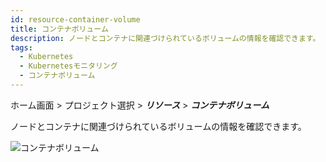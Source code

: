 ```yaml
---
id: resource-container-volume
title: コンテナボリューム
description: ノードとコンテナに関連づけられているボリュームの情報を確認できます。
tags:
  - Kubernetes
  - Kubernetesモニタリング
  - コンテナボリューム
---
```


ホーム画面 > プロジェクト選択 > **_リソース_** > **_コンテナボリューム_**

ノードとコンテナに関連づけられているボリュームの情報を確認できます。

![コンテナボリューム](https://img.whatap.io/media/images/whatap_kubernetes_resource_container_volume.png)
